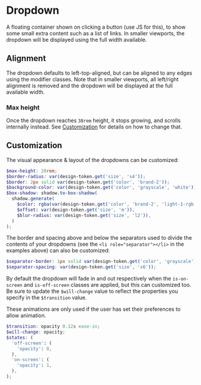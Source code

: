 
<Meta title="Atoms/Dropdown/Overview" />

<Story id="atoms-dropdown--base" inline={false} height="20rem" width="30rem" />

# Dropdown

A floating container shown on clicking a button (use JS for this), to show some small extra content such as a list of links. In smaller viewports, the dropdown will be displayed using the full width available.

## Alignment

The dropdown defaults to left-top-aligned, but can be aligned to any edges using the modifier classes. Note that in smaller viewports, all left/right alignment is removed and the dropdown will be displayed at the full available width.

<Canvas isColumn>
  <Story id="atoms-dropdown--base" height="20rem" />
  <Story id="atoms-dropdown--right" height="20rem" />
  <Story id="atoms-dropdown--top" height="20rem" />
  <Story id="atoms-dropdown--top-right" height="20rem" />
  <Story id="atoms-dropdown--bottom-full-width" height="20rem" />
  <Story id="atoms-dropdown--top-full-width" height="20rem" />
</Canvas>

### Max height

Once the dropdown reaches `38rem` height, it stops growing, and scrolls internally instead. See [Customization](#customization) for details on how to change that.

<Canvas>
  <Story id="atoms-dropdown--max-height" height="60rem" />
</Canvas>

## Customization

The visual appearance & layout of the dropdowns can be customized:

```scss
$max-height: 20rem;
$border-radius: var(design-token.get('size', 's4'));
$border: 2px solid var(design-token.get('color', 'brand-2'));
$background-color: var(design-token.get('color', 'grayscale', 'white'));
$box-shadow: shadow.to-box-shadow(
  shadow.generate(
    $color: rgba(var(design-token.get('color', 'brand-2', 'light-1-rgb')), 0.05),
    $offset: var(design-token.get('size', 'm')),
    $blur-radius: var(design-token.get('size', 'l2')),
  )
);
```

The border and spacing above and below the separators used to divide the contents of your dropdowns (see the `<li role="separator"></li>` in the examples above) can also be customized:

```scss
$separator-border: 1px solid var(design-token.get('color', 'grayscale'));
$separator-spacing: var(design-token.get('size', 's6'));
```

By default the dropdown will fade in and out respectively when the `is-on-screen` and `is-off-screen` classes are applied, but this can customized too. Be sure to update the `$will-change` value to reflect the properties you specify in the `$transition` value.

These animations are only used if the user has set their preferences to allow animation.

```scss
$transition: opacity 0.12s ease-in;
$will-change: opacity;
$states: (
  'off-screen': (
    'opacity': 0,
  ),
  'on-screen': (
    'opacity': 1,
  ),
);
```
